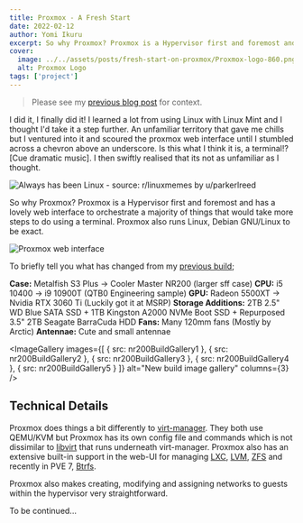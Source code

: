 ```yaml
---
title: Proxmox - A Fresh Start
date: 2022-02-12
author: Yomi Ikuru
excerpt: So why Proxmox? Proxmox is a Hypervisor first and foremost and has a lovely web interface to orchestrate a majority of things that would take more steps to do using a terminal. Proxmox also runs Linux, Debian GNU/Linux to be exact.
cover:
  image: ../../assets/posts/fresh-start-on-proxmox/Proxmox-logo-860.png
  alt: Proxmox Logo
tags: ['project']
---
```





> Please see my [previous blog post](https://yomis.blog/sff-server-pc) for context.

I did it, I finally did it! I learned a lot from using Linux with Linux Mint and I thought I'd take it a step further. An unfamiliar territory that gave me chills but I ventured into it and scoured the proxmox web interface until I stumbled across a chevron above an underscore. Is this what I think it is, a terminal!? \[Cue dramatic music\]. I then swiftly realised that its not as unfamiliar as I thought.

<Image src={linuxMeme} alt="Always has been Linux - source: r/linuxmemes by u/parkerlreed" />

So why Proxmox? Proxmox is a Hypervisor first and foremost and has a lovely web interface to orchestrate a majority of things that would take more steps to do using a terminal. Proxmox also runs Linux, Debian GNU/Linux to be exact.

<Image src={proxmoxDashboard} alt="Proxmox web interface" />

To briefly tell you what has changed from my [previous build](https://yomis.blog/sff-server-pc);

**Case:** Metalfish S3 Plus -> Cooler Master NR200 (larger sff case)
**CPU:** i5 10400 -> i9 10900T (QTB0 Engineering sample)
**GPU:** Radeon 5500XT -> Nvidia RTX 3060 Ti (Luckily got it at MSRP)
**Storage Additions:** 2TB 2.5" WD Blue SATA SSD + 1TB Kingston A2000 NVMe Boot SSD + Repurposed 3.5" 2TB Seagate BarraCuda HDD
**Fans:** Many 120mm fans (Mostly by Arctic)
**Antennae:** Cute and small antennae

<ImageGallery
  images={[
    { src: nr200BuildGallery1 },
    { src: nr200BuildGallery2 },
    { src: nr200BuildGallery3 },
    { src: nr200BuildGallery4 },
    { src: nr200BuildGallery5 }
  ]}
  alt="New build image gallery"
  columns={3}
/>

## Technical Details

Proxmox does things a bit differently to [virt-manager](https://virt-manager.org). They both use QEMU/KVM but Proxmox has its own config file and commands which is not dissimilar to [libvirt](https://en.wikipedia.org/wiki/Libvirt) that runs underneath virt-manager. Proxmox also has an extensive built-in support in the web-UI for managing [LXC](https://en.wikipedia.org/wiki/LXC), [LVM](<https://en.wikipedia.org/wiki/Logical_Volume_Manager_(Linux)>), [ZFS](https://en.wikipedia.org/wiki/ZFS) and recently in PVE 7, [Btrfs](https://en.wikipedia.org/wiki/Btrfs).

Proxmox also makes creating, modifying and assigning networks to guests within the hypervisor very straightforward.

To be continued...
